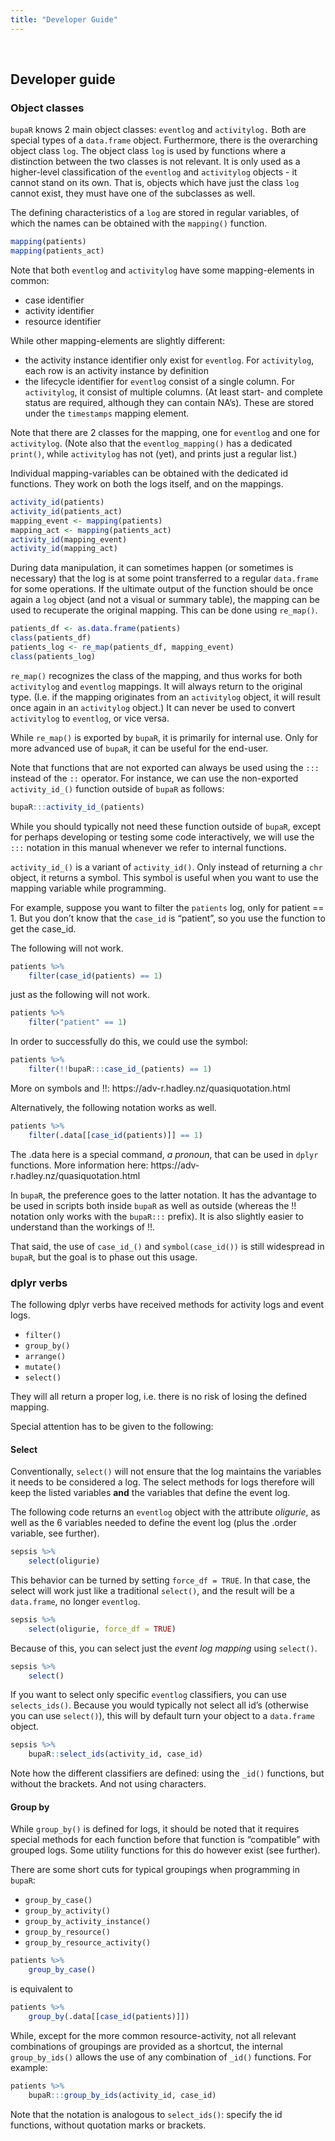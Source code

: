 ```yaml
---
title: "Developer Guide"
---
```


<br/>

## Developer guide

### Object classes

`bupaR` knows 2 main object classes: `eventlog` and `activitylog.` Both are special types of a `data.frame` object. Furthermore, there is the overarching object class `log`. The object class `log` is used by functions where a distinction between the two classes is not relevant. It is only used as a higher-level classification of the `eventlog` and `activitylog` objects - it cannot stand on its own. That is, objects which have just the class `log` cannot exist, they must have one of the subclasses as well. 

The defining characteristics of a `log` are stored in regular variables, of which the names can be obtained with the `mapping()` function.  
```r
mapping(patients)
mapping(patients_act)
```

Note that both `eventlog` and `activitylog` have some mapping-elements in common: 

- case identifier
- activity identifier
- resource identifier

While other mapping-elements are slightly different:

- the activity instance identifier only exist for `eventlog`. For `activitylog`, each row is an activity instance by definition
- the lifecycle identifier for `eventlog` consist of a single column. For `activitylog`, it consist of multiple columns. (At least start- and complete status are required, although they can contain NA's). These are stored under the `timestamps` mapping element.

Note that there are 2 classes for the mapping, one for `eventlog` and one for `activitylog`. (Note also that the `eventlog_mapping()` has a dedicated `print()`, while `activitylog` has not (yet), and prints just a regular list.)

Individual mapping-variables can be obtained with the dedicated id functions. They work on both the logs itself, and on the mappings. 

```r
activity_id(patients)
activity_id(patients_act)
mapping_event <- mapping(patients)
mapping_act <- mapping(patients_act)
activity_id(mapping_event)
activity_id(mapping_act)
```

During data manipulation, it can sometimes happen (or sometimes is necessary) that the log is at some point transferred to a regular `data.frame` for some operations. If the ultimate output of the function should be once again a `log` object (and not a visual or summary table), the mapping can be used to recuperate the original mapping. This can  be done using `re_map()`. 

```r
patients_df <- as.data.frame(patients)
class(patients_df)
patients_log <- re_map(patients_df, mapping_event)
class(patients_log)
```

`re_map()` recognizes the class of the mapping, and thus works for both `activitylog` and `eventlog` mappings. It will always return to the original type. (I.e. if the mapping originates from an `activitylog` object, it will result once again in an `activitylog` object.) It can never be used to convert `activitylog` to `eventlog`, or vice versa. 

While `re_map()` is exported by `bupaR`, it is primarily for internal use. Only for more advanced use of `bupaR`, it can be useful for the end-user. 

Note that functions that are not exported can always be used using the `:::` instead of the `::` operator. For instance, we can use the non-exported `activity_id_()` function outside of `bupaR` as follows:

```r
bupaR:::activity_id_(patients)
```

While you should typically not need these function outside of `bupaR`, except for perhaps developing or testing some code interactively, we will use the `:::` notation in this manual whenever we refer to internal functions. 

`activity_id_()` is a variant of `activity_id()`. Only instead of returning a `chr` object, it returns a symbol. This symbol is useful when you want to use the mapping variable while programming. 

For example, suppose you want to filter the `patients` log, only for patient == 1. But you don't know that the `case_id` is "patient", so you use the function to get the case_id. 

The following will not work.

```r
patients %>%
	filter(case_id(patients) == 1)
```

just as the following will not work. 

```r
patients %>%
	filter("patient" == 1)
```

In order to successfully do this, we could use the symbol:

```r
patients %>%
	filter(!!bupaR:::case_id_(patients) == 1)
```

More on symbols and !!: https://adv-r.hadley.nz/quasiquotation.html

Alternatively, the following notation works as well. 

```r
patients %>%
	filter(.data[[case_id(patients)]] == 1)
```

The .data here is a special command, _a pronoun_, that can be used in `dplyr` functions. More information here: https://adv-r.hadley.nz/quasiquotation.html

In `bupaR`, the preference goes to the latter notation. It has the advantage to be used in scripts both inside `bupaR` as well as outside (whereas the !! notation only works with the `bupaR:::` prefix). It is also slightly easier to understand than the workings of !!. 

That said, the use of `case_id_()` and `symbol(case_id())` is still widespread in `bupaR`, but the goal is to phase out this usage. 

### dplyr verbs

The following dplyr verbs have received methods for activity logs and event logs. 

- `filter()`
- `group_by()`
- `arrange()`
- `mutate()`
- `select()`

They will all return a proper log, i.e. there is no risk of losing the defined mapping. 

Special attention has to be given to the following: 

#### Select

Conventionally, `select()` will not ensure that the log maintains the variables it needs to be considered a log. The select methods for logs therefore will keep the listed variables __and__ the variables that define the event log. 

The following code returns an `eventlog` object with the attribute _oligurie_, as well as the 6 variables needed to define the event log (plus the .order variable, see further). 

```r
sepsis %>%
	select(oligurie)
```

This behavior can be turned by setting `force_df = TRUE`. In that case, the select will work just like a traditional `select()`, and the result will be a `data.frame`, no longer `eventlog`. 

```r
sepsis %>%
	select(oligurie, force_df = TRUE)
```

Because of this, you can select just the _event log mapping_ using `select()`.

```r
sepsis %>%
	select()
```

If you want to select only specific `eventlog` classifiers, you can use `selects_ids()`. Because you would typically not select all id's (otherwise you can use `select()`), this will by default turn your object to a `data.frame` object. 

```r
sepsis %>%
	bupaR::select_ids(activity_id, case_id)
```

Note how the different classifiers are defined: using the `_id()` functions, but without the brackets. And not using characters. 

#### Group by

While `group_by()` is defined for logs, it should be noted that it requires special methods for each function before that function is "compatible" with grouped logs. Some utility functions for this do however exist (see further). 

There are some short cuts for typical groupings when programming in `bupaR`:

- `group_by_case()`
- `group_by_activity()`
- `group_by_activity_instance()`
- `group_by_resource()`
- `group_by_resource_activity()`

```r
patients %>%
	group_by_case()
```

is equivalent to

```r
patients %>%
	group_by(.data[[case_id(patients)]])
```

While, except for the more common resource-activity, not all relevant combinations of groupings are provided as a shortcut, the internal `group_by_ids()`  allows the use of any combination of `_id()` functions. For example: 

```r
patients %>%
	bupaR:::group_by_ids(activity_id, case_id)
```

Note that the notation is analogous to `select_ids()`: specify the id functions, without quotation marks or brackets. 


